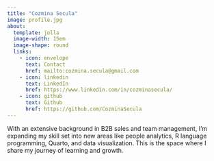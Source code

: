 ```yaml
---
title: "Cozmina Secula"
image: profile.jpg
about:
  template: jolla
  image-width: 15em
  image-shape: round
  links:
    - icon: envelope
      text: Contact
      href: mailto:cozmina.secula@gmail.com
    - icon: linkedin
      text: LinkedIn
      href: https://www.linkedin.com/in/cozminasecula/
    - icon: github
      text: Github
      href: https://github.com/CozminaSecula
---
```


With an extensive background in B2B sales and team management, I'm expanding my skill set into new areas like people analytics, R language programming, Quarto, and data visualization. This is the space where I share my journey of learning and growth.
